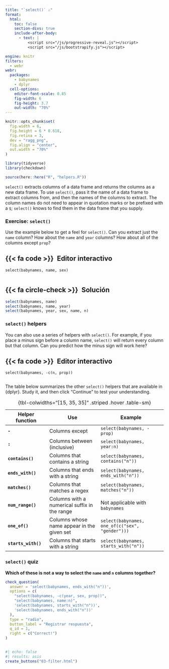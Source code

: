 ```yaml
---
title: "`select()` ⚠"
format:
  html: 
    toc: false
    section-divs: true
    include-after-body: 
      - text: |
          <script src="/js/progressive-reveal.js"></script>
          <script src="/js/bootstrapify.js"></script>

engine: knitr
filters:
  - webr
webr:
  packages:
    - babynames
    - dplyr
  cell-options:
    editor-font-scale: 0.85
    fig-width: 6
    fig-height: 3.7
    out-width: "70%"
---
```


```r
knitr::opts_chunk$set(
  fig.width = 6,
  fig.height = 6 * 0.618,
  fig.retina = 3,
  dev = "ragg_png",
  fig.align = "center",
  out.width = "70%"
)

library(tidyverse)
library(checkdown)

source(here::here("R", "helpers.R"))
```

`select()` extracts columns of a data frame and returns the columns as a new data frame. To use `select()`, pass it the name of a data frame to extract columns from, and then the names of the columns to extract. The column names do not need to appear in quotation marks or be prefixed with a `$`; `select()` knows to find them in the data frame that you supply.

### Exercise: `select()`

Use the example below to get a feel for `select()`. Can you extract just the `name` column? How about the `name` and `year` columns? How about all of the columns except `prop`?

::: {.panel-tabset}
## {{< fa code >}}&ensp;Editor interactivo

```webr-r
select(babynames, name, sex)


```

## {{< fa circle-check >}}&ensp;Solución

```r
select(babynames, name)
select(babynames, name, year)
select(babynames, year, sex, name, n)
```

:::


### `select()` helpers

You can also use a series of helpers with `select()`. For example, if you place a minus sign before a column name, `select()` will return every column but that column. Can you predict how the minus sign will work here?

::: {.panel-tabset}
## {{< fa code >}}&ensp;Editor interactivo

```webr-r
select(babynames, -c(n, prop))


```

:::

The table below summarizes the other `select()` helpers that are available in {dplyr}. Study it, and then click "Continue" to test your understanding.

| Helper function     | Use                                          | Example                                         |
|-------------------|------------------------|------------------------------|
| **`-`**             | Columns except                               | `select(babynames, -prop)`                      |
| **`:`**             | Columns between (inclusive)                  | `select(babynames, year:n)`                     |
| **`contains()`**    | Columns that contains a string               | `select(babynames, contains("n"))`              |
| **`ends_with()`**   | Columns that ends with a string              | `select(babynames, ends_with("n"))`             |
| **`matches()`**     | Columns that matches a regex                 | `select(babynames, matches("n"))`               |
| **`num_range()`**   | Columns with a numerical suffix in the range | Not applicable with `babynames`                 |
| **`one_of()`**      | Columns whose name appear in the given set   | `select(babynames, one_of(c("sex", "gender")))` |
| **`starts_with()`** | Columns that starts with a string            | `select(babynames, starts_with("n"))`           |

: {tbl-colwidths="[15, 35, 35]" .striped .hover .table-sm}


### `select()` quiz

::: {.callout-note appearance="simple" icon=false .question}

**Which of these is not a way to select the `name` and `n` columns together?**

```r
check_question(
  answer = 'select(babynames, ends_with("n"))', 
  options = c(
    "select(babynames, -c(year, sex, prop))",
    "select(babynames, name:n)",
    'select(babynames, starts_with("n"))',
    'select(babynames, ends_with("n"))'
  ), 
  type = "radio", 
  button_label = "Registrar respuesta", 
  q_id = 1,
  right = c("Correct!")
)
```
:::

##

```r
#| echo: false
#| results: asis
create_buttons("03-filter.html")
```
